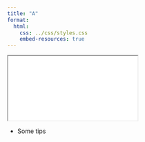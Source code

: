 ```yaml
---
title: "A"
format:
  html:
    css: ../css/styles.css
    embed-resources: true
---
```


<iframe class="slide-deck" src="slide_a.html" title="title A"></iframe>

::: callout-tip
-   Some tips
:::